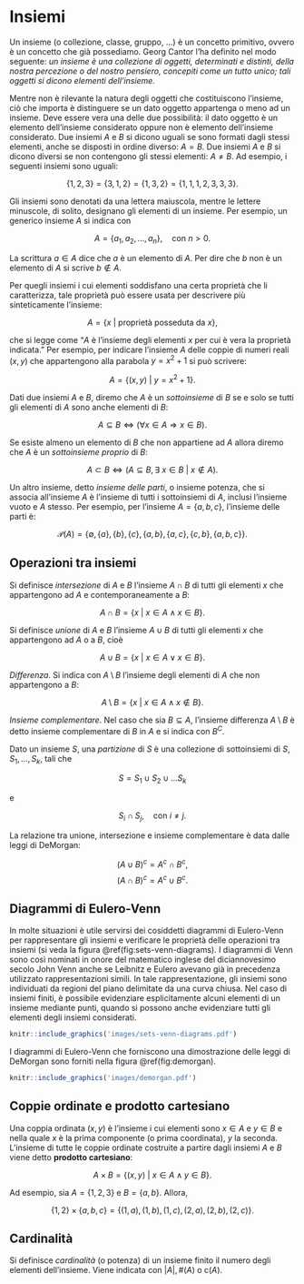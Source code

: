 # Insiemi {#insiemistica}

Un insieme (o collezione, classe, gruppo, ...) è un concetto primitivo,
ovvero è un concetto che già possediamo. Georg Cantor l'ha definito nel
modo seguente: *un insieme è una collezione di oggetti, determinati e distinti, della nostra percezione o del nostro pensiero, concepiti come un tutto unico; tali oggetti si dicono elementi dell'insieme.*

Mentre non è rilevante la natura degli oggetti che costituiscono
l'insieme, ciò che importa è distinguere se un dato oggetto appartenga o
meno ad un insieme. Deve essere vera una delle due possibilità: il dato
oggetto è un elemento dell'insieme considerato oppure non è elemento
dell'insieme considerato. Due insiemi $A$ e $B$ si dicono uguali se sono
formati dagli stessi elementi, anche se disposti in ordine diverso:
$A=B$. Due insiemi $A$ e $B$ si dicono diversi se non contengono gli
stessi elementi: $A \neq B$. Ad esempio, i seguenti insiemi sono uguali:

$$
\{1, 2, 3\} = \{3, 1, 2\} = \{1, 3, 2\}= \{1, 1, 1, 2, 3, 3, 3\}.
$$

Gli insiemi sono denotati da una lettera maiuscola, mentre le lettere
minuscole, di solito, designano gli elementi di un insieme. Per esempio,
un generico insieme $A$ si indica con

$$
A = \{a_1, a_2, \dots, a_n\}, \quad \text{con~} n > 0.
$$

La scrittura $a \in A$ dice che $a$ è un elemento di $A$. Per dire che
$b$ non è un elemento di $A$ si scrive $b \notin A.$

Per quegli insiemi i cui elementi soddisfano una certa proprietà che li
caratterizza, tale proprietà può essere usata per descrivere più
sinteticamente l'insieme:

$$
A = \{x ~\vert~ \text{proprietà posseduta da~} x\},
$$ 

che si legge come "$A$ è l'insieme degli elementi $x$ per cui è vera la proprietà
indicata." Per esempio, per indicare l'insieme $A$ delle coppie di
numeri reali $(x,y)$ che appartengono alla parabola $y = x^2 + 1$ si può
scrivere: 

$$
A = \{(x,y) ~\vert~ y = x^2 + 1\}.
$$

Dati due insiemi $A$ e $B$, diremo che $A$ è un *sottoinsieme* di $B$ se
e solo se tutti gli elementi di $A$ sono anche elementi di $B$:

$$
A \subseteq B \iff (\forall x \in A \Rightarrow x \in B).
$$ 

Se esiste almeno un elemento di $B$ che non appartiene ad $A$ allora diremo che
$A$ è un *sottoinsieme proprio* di $B$:

$$
A \subset B \iff (A \subseteq B, \exists~ x \in B ~\vert~ x \notin A).
$$

Un altro insieme, detto *insieme delle parti*, o insieme potenza, che si
associa all'insieme $A$ è l'insieme di tutti i sottoinsiemi di $A$,
inclusi l'insieme vuoto e $A$ stesso. Per esempio, per l'insieme
$A = \{a, b, c\}$, l'insieme delle parti è: 

$$
\mathcal{P}(A) = \{
\emptyset, \{a\}, \{b\}, \{c\},
 \{a, b\}, \{a, c\}, \{c, b\},
 \{a, b, c\}
\}.
$$

## Operazioni tra insiemi 

Si definisce _intersezione_ di $A$ e $B$ l'insieme $A \cap B$ di tutti
gli elementi $x$ che appartengono ad $A$ e contemporaneamente a $B$:

$$
A \cap B = \{x ~\vert~ x \in A \land x \in B\}.
$$

Si definisce _unione_ di $A$ e $B$ l'insieme $A \cup B$ di tutti gli
elementi $x$ che appartengono ad $A$ o a $B$, cioè

$$
A \cup B = \{x ~\vert~ x \in A \lor x \in B\}.
$$

_Differenza_. Si indica con $A \setminus B$ l'insieme degli elementi di
$A$ che non appartengono a $B$:

$$
A \setminus B = \{x ~\vert~ x \in A \land x \notin B\}.
$$

_Insieme complementare_. Nel caso che sia $B \subseteq A$, l'insieme
differenza $A \setminus B$ è detto insieme complementare di $B$ in $A$ e
si indica con $B^C$.

Dato un insieme $S$, una _partizione_ di $S$ è una collezione di
sottoinsiemi di $S$, $S_1, \dots, S_k$, tali che

$$
S = S_1 \cup S_2 \cup \dots S_k
$$ 

e

$$
S_i \cap S_j, \quad \text{con~} i \neq j.
$$

La relazione tra unione, intersezione e insieme complementare è data
dalle leggi di DeMorgan: 

$$
(A \cup B)^c = A^c \cap B^c,
$$
$$
(A \cap B)^c = A^c \cup B^c.
$$

## Diagrammi di Eulero-Venn

In molte situazioni è utile servirsi dei cosiddetti diagrammi di
Eulero-Venn per rappresentare gli insiemi e verificare le proprietà
delle operazioni tra insiemi (si veda la figura \@ref(fig:sets-venn-diagrams). 
I diagrammi di Venn sono così nominati in onore del matematico inglese del diciannovesimo secolo John Venn anche se Leibnitz e Eulero avevano già in precedenza utilizzato rappresentazioni simili. In tale rappresentazione, gli insiemi sono individuati da regioni del piano delimitate da una curva chiusa. Nel caso di insiemi finiti, è possibile evidenziare esplicitamente alcuni elementi di un insieme mediante punti, quando si possono anche evidenziare tutti gli elementi degli insiemi considerati.

```r
knitr::include_graphics('images/sets-venn-diagrams.pdf')
```

I diagrammi di Eulero-Venn che forniscono una dimostrazione delle leggi
di DeMorgan sono forniti nella figura \@ref(fig:demorgan). 

```r
knitr::include_graphics('images/demorgan.pdf')
```

## Coppie ordinate e prodotto cartesiano

Una coppia ordinata $(x,y)$ è l'insieme i cui elementi sono $x \in A$ e
$y \in B$ e nella quale $x$ è la prima componente (o prima coordinata),
$y$ la seconda. L'insieme di tutte le coppie ordinate costruite a
partire dagli insiemi $A$ e $B$ viene detto __prodotto cartesiano__:

$$
A \times B = \{(x, y) ~\vert~ x \in A \land y \in B\}.
$$ 

Ad esempio,
sia $A = \{1, 2, 3\}$ e $B = \{a, b\}$. Allora,

$$
\{1, 2\} \times \{a, b, c\} = \{(1, a), (1, b), (1, c), (2, a), (2, b), (2, c)\}.
$$

## Cardinalità

Si definisce _cardinalità_ (o potenza) di un insieme finito il numero
degli elementi dell'insieme. Viene indicata con $\vert A\vert, \#(A)$ o
$\text{c}(A)$.




